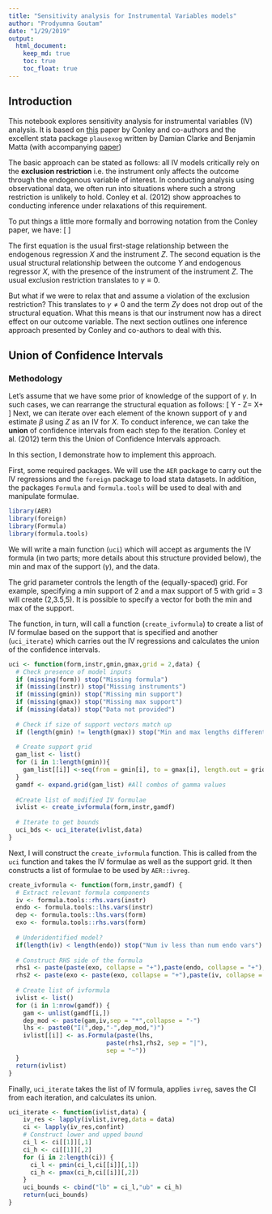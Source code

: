 ```yaml
---
title: "Sensitivity analysis for Instrumental Variables models"
author: "Prodyumna Goutam"
date: "1/29/2019"
output: 
  html_document:
    keep_md: true
    toc: true
    toc_float: true
---
```


## Introduction 

This notebook explores sensitivity analysis for instrumental variables (IV) analysis. It is based on [this](https://www.mitpressjournals.org/doi/10.1162/REST_a_00139) paper by Conley and co-authors and the excellent stata package `plausexog` written by Damian Clarke and Benjamin Matta (with accompanying [paper](https://www.stata-journal.com/article.html?article=st0538))   

The basic approach can be stated as follows: all IV models critically rely on the **exclusion restriction** i.e. the instrument only affects the outcome through the endogenous variable of interest. In conducting analysis using observational data, we often run into situations where such a strong restriction is unlikely to hold. Conley et al. (2012) show approaches to conducting inference under relaxations of this requirement. 

To put things a little more formally and borrowing notation from the Conley paper, we have: 
\[
\begin{eqnarray}
  X & = & Z\Pi + V\\
  Y & = & X\beta + Z\gamma + \varepsilon\\
\end{eqnarray}
\]

The first equation is the usual first-stage relationship between the endogenous regression $X$ and the instrument $Z$. The second equation is the usual structural relationship between the outcome $Y$ and endogenous regressor $X$, with the presence of the instrument of the instrument $Z$. The usual exclusion restriction translates to $\gamma\equiv0$. 

But what if we were to relax that and assume a violation of the exclusion restriction? This translates to $\gamma\neq0$ and the term $Z\gamma$ does not drop out of the structural equation. What this means is that our instrument now has a direct effect on our outcome variable. The next section outlines one inference approach presented by Conley and co-authors to deal with this.   

## Union of Confidence Intervals

### Methodology 

Let's assume that we have some prior of knowledge of the support of $\gamma$. In such cases, we can rearrange the structural equation as follows: 
\[
Y - Z\gamma = X\beta + \varepsilon 
\]
Next, we can iterate over each element of the known support of $\gamma$ and estimate $\beta$ using $Z$ as an IV for $X$. To conduct inference, we can take the **union** of confidence intervals from each step fo the iteration. Conley et al. (2012) term this the Union of Confidence Intervals approach. 

In this section, I demonstrate how to implement this approach. 

First, some required packages. We will use the `AER` package to carry out the IV regressions and the `foreign` package to load stata datasets. In addition, the packages `Formula` and `formula.tools` will be used to deal with and manipulate formulae.   
```r
library(AER)
library(foreign)
library(Formula)
library(formula.tools)
```


We will write a main function (`uci`) which will accept as arguments the IV formula (in two parts; more details about this structure provided below), the min and max of the support ($\gamma$), and the data. 

The grid parameter controls the length of the (equally-spaced) grid. For example, specifying a min support of 2 and a max support of 5 with grid = 3 will create (2,3.5,5). It is possible to specify a vector for both the min and max of the support. 

The function, in turn, will call a function (`create_ivformula`) to create a list of IV formulae based on the support that is specified and another (`uci_iterate`) which carries out the IV regressions and calculates the union of the confidence intervals. 
```r
uci <- function(form,instr,gmin,gmax,grid = 2,data) {
  # Check presence of model inputs 
  if (missing(form)) stop("Missing formula")
  if (missing(instr)) stop("Missing instruments")
  if (missing(gmin)) stop("Missing min support")
  if (missing(gmax)) stop("Missing max support")
  if (missing(data)) stop("Data not provided")
  
  # Check if size of support vectors match up 
  if (length(gmin) != length(gmax)) stop("Min and max lengths different")
  
  # Create support grid 
  gam_list <- list() 
  for (i in 1:length(gmin)){
    gam_list[[i]] <-seq(from = gmin[i], to = gmax[i], length.out = grid)
  }
  gamdf <- expand.grid(gam_list) #All combos of gamma values
  
  #Create list of modified IV formulae
  ivlist <- create_ivformula(form,instr,gamdf)
  
  # Iterate to get bounds 
  uci_bds <- uci_iterate(ivlist,data)
}
```


Next, I will construct the `create_ivformula` function. This is called from the `uci` function and takes the IV formulae as well as the support grid. It then constructs a list of formulae to be used by `AER::ivreg`.  
```r
create_ivformula <- function(form,instr,gamdf) {
  # Extract relevant formula components 
  iv <- formula.tools::rhs.vars(instr)
  endo <- formula.tools::lhs.vars(instr)
  dep <- formula.tools::lhs.vars(form)
  exo <- formula.tools::rhs.vars(form)
  
  # Underidentified model? 
  if(length(iv) < length(endo)) stop("Num iv less than num endo vars")
  
  # Construct RHS side of the formula 
  rhs1 <- paste(paste(exo, collapse = "+"),paste(endo, collapse = "+"),sep = "+") 
  rhs2 <- paste(exo <- paste(exo, collapse = "+"),paste(iv, collapse = "+"),sep = "+")
  
  # Create list of ivformula 
  ivlist <- list()
  for (i in 1:nrow(gamdf)) {
    gam <- unlist(gamdf[i,])
    dep_mod <- paste(gam,iv,sep = "*",collapse = "-")
    lhs <- paste0("I(",dep,"-",dep_mod,")")
    ivlist[[i]] <- as.Formula(paste(lhs,
                           paste(rhs1,rhs2, sep = "|"),
                           sep = "~"))
  }
  return(ivlist)
}
```

Finally, `uci_iterate` takes the list of IV formula, applies `ivreg`, saves the CI from each iteration, and calculates its union.
```r
uci_iterate <- function(ivlist,data) {
    iv_res <- lapply(ivlist,ivreg,data = data)
    ci <- lapply(iv_res,confint)
    # Construct lower and upped bound
    ci_l <- ci[[1]][,1]
    ci_h <- ci[[1]][,2]
    for (i in 2:length(ci)) {
      ci_l <- pmin(ci_l,ci[[i]][,1])
      ci_h <- pmax(ci_h,ci[[i]][,2])
    }
    uci_bounds <- cbind("lb" = ci_l,"ub" = ci_h)
    return(uci_bounds)
}
```



